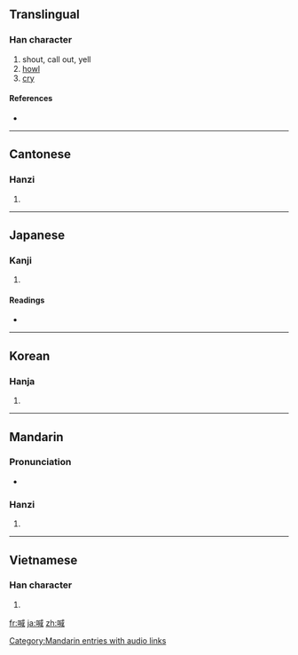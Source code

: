 ==Translingual==

===Han character===
{{Han char|rn=30|rad=口|as=09|sn=12|four=6305<sub>0</sub>|canj=口戈竹口 (RIHR)}}

# shout, call out, yell
# [[howl]]
# [[cry]]

====References====
* {{Han ref|kx=0197.330|dkj=03916|dj=0419.110|hdz=10651.110|uh=558A|ud=21898|bh=B3DB|bd=46043}}

----

==Cantonese==

===Hanzi===
{{yue-hanzi|jyut=|y=haam3}}

# {{defn|Cantonese|sort=口09}}

----

==Japanese==

===Kanji===
{{ja-kanji|grade=|rs=口09}}

# {{defn|Japanese}}

====Readings====
* {{ja-readings|on=[[かん]] (kan)|kun=[[さけぶ]] (sakebu)}}

----

==Korean==

===Hanja===
{{ko-hanja|hangeul=함|rv=ham|mr=ham}}

# {{defn|Korean|sort=口09}}

----

==Mandarin==

===Pronunciation===
*{{audio|zh-hǎn.ogg|audio}}

===Hanzi===
{{cmn-hanzi|pin=[[hǎn]] ([[han3]])|wg=han<sup>3</sup>}}

# {{defn|Mandarin|sort=口09}}

[[Category:Mandarin entries with audio links]]

----

==Vietnamese==

===Han character===
{{vi-hantu|[[hảm]]|rs=口09}}

# {{defn|Vietnamese|sort=口09}}

[[fr:喊]]
[[ja:喊]]
[[zh:喊]]